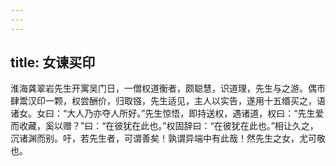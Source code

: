 ```yaml
---
---
---
```

title: 女谏买印
---




淮海龚翠岩先生开寓吴门日，一僧权道衡者，颇聪慧，识道理，先生与之游。偶市肆鬻汉印一颗，权尝酬价，归取镪，先生适见，主人以实告，遂用十五缗买之，语诸女。女曰：“大人乃亦夺人所好。”先生惊悟，即持送权，遇诸道，权曰：“先生爱而收藏，奚以赠？”曰：“在彼犹在此也。”权固辞曰：“在彼犹在此也。”相让久之，沉诸渊而别。吁，若先生者，可谓善矣！孰谓异端中有此哉！然先生之女，尤可敬也。